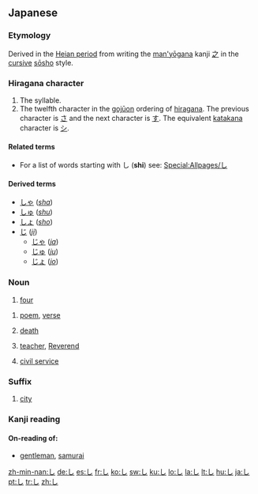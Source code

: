 {{wikipedia|Shi (kana)}}
{{see|じ|レ}}
==Japanese==
{{stroke order|strokes=1}}

===Etymology===
Derived in the [[w:Heian period|Heian period]] from writing the [[man'yōgana]] kanji [[之]] in the [[cursive]] [[sōsho]] style.

===Hiragana character===
{{ja-kana|rom=shi}}

# The {{IPAchar|/shi/}} syllable.
# The twelfth character in the [[gojūon]] ordering of [[hiragana]]. The previous character is [[さ]] and the next character is [[す]]. The equivalent [[katakana]] character is [[シ]].

====Related terms====
* For a list of words starting with し ('''shi''') see: [[Special:Allpages/し]]

====Derived terms====
* [[しゃ]] (''[[sha]]'')
* [[しゅ]] (''[[shu]]'')
* [[しょ]] (''[[sho]]'')
* [[じ]] (''[[ji]]'')
** [[じゃ]] (''[[ja]]'')
** [[じゅ]] (''[[ju]]'')
** [[じょ]] (''[[jo]]'')

===Noun===
{{ja-noun|h|rom=shi}}

# {{ja-def|四}} [[four]]
<!-- # {{ja-def|疵瑕}} (しか, shika) [[blemish]], [[flaw]], [[defect]] -->
# {{ja-def|詩}} [[poem]], [[verse]]
# {{ja-def|死}} [[death]]
# {{ja-def|師}} [[teacher]], [[Reverend]]
# {{ja-def|仕}} [[civil service]]

===Suffix===
{{ja-pos|h|suffix|rom=shi}}

# {{ja-def|市}} [[city]]

===Kanji reading===
{{ja-kanjireading|rom=shi}}

====On-reading of:====
* {{ja-def|士}} [[gentleman]], [[samurai]]

[[zh-min-nan:し]]
[[de:し]]
[[es:し]]
[[fr:し]]
[[ko:し]]
[[sw:し]]
[[ku:し]]
[[lo:し]]
[[la:し]]
[[lt:し]]
[[hu:し]]
[[ja:し]]
[[pt:し]]
[[tr:し]]
[[zh:し]]